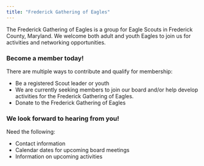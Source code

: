 ```yaml
---
title: "Frederick Gathering of Eagles"
---
```


The Frederick Gathering of Eagles is a group for Eagle Scouts in Frederick County, Maryland. We welcome both adult and youth Eagles to join us for activities and networking opportunities.

### Become a member today!

There are multiple ways to contribute and qualify for membership:

* Be a registered Scout leader or youth
* We are currently seeking members to join our board and/or help develop activities for the Frederick Gathering of Eagles.
* Donate to the Frederick Gathering of Eagles

### We look forward to hearing from you!

Need the following:

* Contact information
* Calendar dates for upcoming board meetings
* Information on upcoming activities
